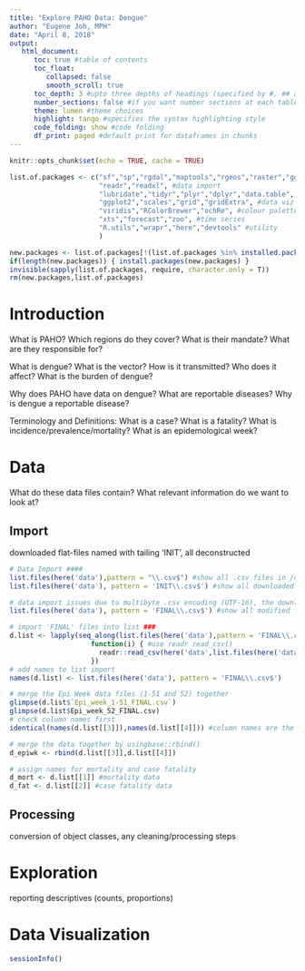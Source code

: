 ```yaml
---
title: "Explore PAHO Data: Dengue"
author: "Eugene Joh, MPH"
date: "April 8, 2018"
output: 
   html_document:
      toc: true #table of contents
      toc_float:
         collapsed: false
         smooth_scroll: true
      toc_depth: 3 #upto three depths of headings (specified by #, ## and ###)
      number_sections: false #if you want number sections at each table header
      theme: lumen #theme choices
      highlight: tango #specifies the syntax highlighting style
      code_folding: show #code folding
      df_print: paged #default print for dataframes in chunks
---
```


```r
knitr::opts_chunk$set(echo = TRUE, cache = TRUE)

list.of.packages <- c("sf","sp","rgdal","maptools","rgeos","raster","ggmap","leaflet","ggmap", #mapping
                      "readr","readxl", #data import
                      "lubridate","tidyr","plyr","dplyr","data.table", "forcats", #data wrangling
                      "ggplot2","scales","grid","gridExtra", #data viz
                      "viridis","RColorBrewer","ochRe", #colour palette
                      "xts","forecast","zoo", #time series
                      "R.utils","wrapr","here","devtools" #utility
                      )

new.packages <- list.of.packages[!(list.of.packages %in% installed.packages()[,"Package"])]
if(length(new.packages)) { install.packages(new.packages) }
invisible(sapply(list.of.packages, require, character.only = T))
rm(new.packages,list.of.packages)
```

# Introduction
What is PAHO? Which regions do they cover? What is their mandate? What are they responsible for?

What is dengue? What is the vector? How is it transmitted? Who does it affect? What is the burden of dengue?

Why does PAHO have data on dengue? What are reportable diseases? Why is dengue a reportable disease? 

Terminology and Definitions:
What is a case? What is a fatality? What is incidence/prevalence/mortality? What is an epidemological week?

# Data 
What do these data files contain?
What relevant information do we want to look at?

## Import
downloaded flat-files named with tailing 'INIT', all deconstructed 
```r
# Data Import ####
list.files(here('data'),pattern = "\\.csv$") #show all .csv files in /data folder
list.files(here('data'), pattern = 'INIT\\.csv$') #show all downloaded files in /data folder

# data import issues due to multibyte .csv encoding (UTF-16), the downloaded .csv were manually converted to singlebyte format
list.files(here('data'), pattern = 'FINAL\\.csv$') #show all modified files (due to multi-byte data import issues) in /data folder

# import 'FINAL' files into list ###
d.list <- lapply(seq_along(list.files(here('data'),pattern = 'FINAL\\.csv$')),
                    function(i) { #use readr read_csv()
                      readr::read_csv(here('data',list.files(here('data'),pattern = 'FINAL\\.csv$')[i]))
                    })
# add names to list import
names(d.list) <- list.files(here('data'), pattern = 'FINAL\\.csv$')
```

```r
# merge the Epi Week data files (1-51 and 52) together
glimpse(d.list$`Epi_week_1-51_FINAL.csv`)
glimpse(d.list$Epi_week_52_FINAL.csv)
# check column names first
identical(names(d.list[[3]]),names(d.list[[4]])) #column names are the same

# merge the data together by usingbase::rbind()
d_epiwk <- rbind(d.list[[3]],d.list[[4]])
```

```r
# assign names for mortality and case fatality
d_mort <- d.list[[1]] #mortality data
d_fat <- d.list[[2]] #case fatality data
```

## Processing
conversion of object classes, any cleaning/processing steps

# Exploration
reporting descriptives (counts, proportions)

# Data Visualization

```r
sessionInfo()
```
